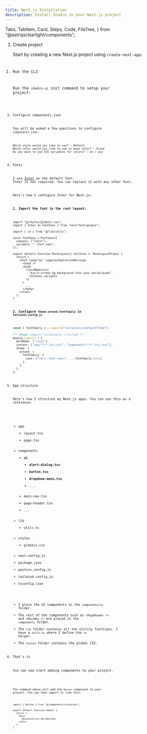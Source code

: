 ```yaml
---
title: Next.js Installation
description: Install Shadcn in your Next.js project
---
```


  Tabs,
  TabItem,
  Card,
  Steps,
  Code,
  FileTree,
} from "@astrojs/starlight/components";

<Steps>

1. Create project

   Start by creating a new Next.js project using `create-next-app`:

   <Code
     del
     code="npx create-next-app@latest my-app --typescript --tailwind --eslint"
     lang="shellscript"
     frame="none"
   />

2. Run the CLI

   Run the `shadcn-ui` init command to setup your project:

   <Code code="npx shadcn-ui@latest init" lang="shellscript" frame="none" />

3. Configure components.json

   You will be asked a few questions to configure `components.json`:

   ```
   Which style would you like to use? › Default
   Which color would you like to use as base color? › Slate
   Do you want to use CSS variables for colors? › no / yes
   ```

4. Fonts

   I use [Inter](https://rsms.me/inter/) as the default font. Inter is not required. You can replace it with any other font.

   Here's how I configure Inter for Next.js:

   **1. Import the font in the root layout:**

   ```tsx {2,5-8,16-17}
   import "@/styles/globals.css";
   import { Inter as FontSans } from "next/font/google";

   import { cn } from "@/lib/utils";

   const fontSans = FontSans({
     subsets: ["latin"],
     variable: "--font-sans",
   });

   export default function RootLayout({ children }: RootLayoutProps) {
     return (
       <html lang="en" suppressHydrationWarning>
         <head />
         <body
           className={cn(
             "min-h-screen bg-background font-sans antialiased",
             fontSans.variable
           )}
         >
           ...
         </body>
       </html>
     );
   }
   ```

   **2. Configure `theme.extend.fontFamily` in `tailwind.config.js`**

   ```ts {9-11}
   const { fontFamily } = require("tailwindcss/defaultTheme");

   /** @type {import('tailwindcss').Config} */
   module.exports = {
     darkMode: ["class"],
     content: ["app/**/*.{ts,tsx}", "components/**/*.{ts,tsx}"],
     theme: {
       extend: {
         fontFamily: {
           sans: ["var(--font-sans)", ...fontFamily.sans],
         },
       },
     },
   };
   ```

5. App structure

   Here's how I structure my Next.js apps. You can use this as a reference:

   <FileTree>

   - app
     - layout.tsx
     - page.tsx
   - components
     - **ui**
       - **alert-dialog.tsx**
       - **button.tsx**
       - **dropdown-menu.tsx**
       - ...
     - main-nav.tsx
     - page-header.tsx
     - ...
   - lib
     - utils.ts
   - styles
     - globals.css
   - next.config.js
   - package.json
   - postcss.config.js
   - tailwind.config.js
   - tsconfig.json

   </FileTree>

   - I place the UI components in the `components/ui` folder.
   - The rest of the components such as `<PageHeader />` and `<MainNav />` are placed in the `components` folder.
   - The `lib` folder contains all the utility functions. I have a `utils.ts` where I define the `cn` helper.
   - The `styles` folder contains the global CSS.

6. That's it

   You can now start adding components to your project.

   <Code
     lang="shellscript"
     frame="none"
     code="npx shadcn-ui@latest add button"
   />

   The command above will add the `Button` component to your project. You can then import it like this:

   ```tsx {1,6}
   import { Button } from "@/components/ui/button";

   export default function Home() {
     return (
       <div>
         <Button>Click me</Button>
       </div>
     );
   }
   ```

</Steps>
